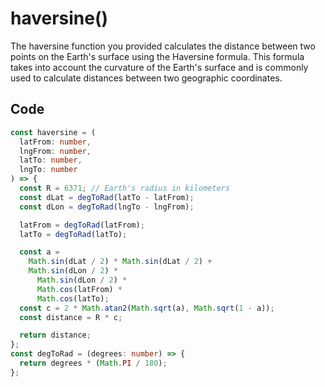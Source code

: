 # haversine()

The haversine function you provided calculates the distance between two points on the Earth's surface using the Haversine formula. This formula takes into account the curvature of the Earth's surface and is commonly used to calculate distances between two geographic coordinates.

## Code

``` haversine.ts
const haversine = (
  latFrom: number,
  lngFrom: number,
  latTo: number,
  lngTo: number
) => {
  const R = 6371; // Earth's radius in kilometers
  const dLat = degToRad(latTo - latFrom);
  const dLon = degToRad(lngTo - lngFrom);

  latFrom = degToRad(latFrom);
  latTo = degToRad(latTo);

  const a =
    Math.sin(dLat / 2) * Math.sin(dLat / 2) +
    Math.sin(dLon / 2) *
      Math.sin(dLon / 2) *
      Math.cos(latFrom) *
      Math.cos(latTo);
  const c = 2 * Math.atan2(Math.sqrt(a), Math.sqrt(1 - a));
  const distance = R * c;

  return distance;
};
const degToRad = (degrees: number) => {
  return degrees * (Math.PI / 180);
};
```